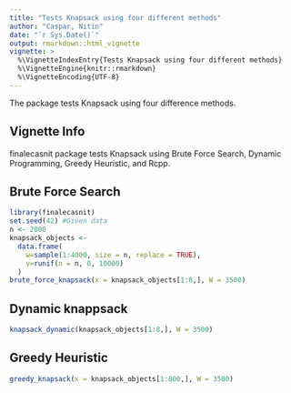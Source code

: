 ```yaml
---
title: "Tests Knapsack using four different methods"
author: "Caspar, Nitin"
date: "`r Sys.Date()`"
output: rmarkdown::html_vignette
vignette: >
  %\VignetteIndexEntry{Tests Knapsack using four different methods}
  %\VignetteEngine{knitr::rmarkdown}
  %\VignetteEncoding{UTF-8}
---
```

The package tests Knapsack using four difference methods.

## Vignette Info

finalecasnit package tests Knapsack using Brute Force Search, Dynamic Programming, Greedy Heuristic, and Rcpp.

## Brute Force Search

```r
library(finalecasnit)
set.seed(42) #Given data
n <- 2000
knapsack_objects <-
  data.frame(
    w=sample(1:4000, size = n, replace = TRUE),
    v=runif(n = n, 0, 10000)
  )
brute_force_knapsack(x = knapsack_objects[1:8,], W = 3500)
```
## Dynamic knappsack

```r
knapsack_dynamic(knapsack_objects[1:8,], W = 3500)


```

## Greedy Heuristic

```r

greedy_knapsack(x = knapsack_objects[1:800,], W = 3500)
```
